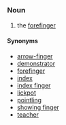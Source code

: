 =={{en}}==
===Noun===
# the [[forefinger]]
====Synonyms====
*[[arrow-finger]]
*[[demonstrator]]
*[[forefinger]]
*[[index]]
*[[index finger]]
*[[lickpot]]
*[[pointling]]
*[[showing finger]]
*[[teacher]]